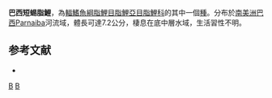 {{Speciesbox 
| taxon = Brachychalcinus parnaibae
| status = NE
| status_system = IUCN3.1
| authority =  [[Reis|Reis]], 1898
| synonyms = 
}}
'''巴西短蜴脂鯉'''，為[[輻鰭魚綱|輻鰭魚綱]][[脂鯉目|脂鯉目]][[脂鯉亞目|脂鯉亞目]][[脂鯉科|脂鯉科]]的其中一個[[種|種]]。分布於[[南美洲|南美洲]][[巴西|巴西]]Parnaiba河流域，體長可達7.2公分，棲息在底中層水域，生活習性不明。

==参考文献==
{{refbegin}}
*{{FishBase_species|genus=Brachychalcinus|species=parnaibae|year=2014|month=1}}
{{refend}}

{{Taxonbar|from=Q5543772}}

[[Category:短蜴脂鯉屬|B]]
[[Category:1898年描述的鱼类|B]]


{{魚類小作品}}